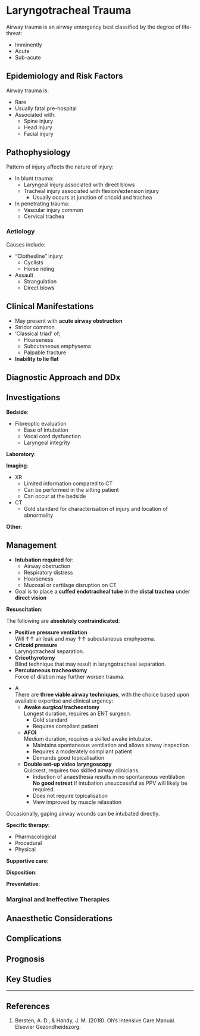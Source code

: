 # Laryngotracheal Trauma {#sec-trauma_airway}

Airway trauma is an airway emergency best classified by the degree of life-threat:

* Imminently
* Acute
* Sub-acute

## Epidemiology and Risk Factors

Airway trauma is:

* Rare
* Usually fatal pre-hospital
* Associated with:
	* Spine injury
	* Head injury
	* Facial injury

## Pathophysiology

Pattern of injury affects the nature of injury:

* In blunt trauma:
	* Laryngeal injury associated with direct blows
	* Tracheal injury associated with flexion/extension injury
		* Usually occurs at junction of cricoid and trachea
* In penetrating trauma:
	* Vascular injury common
	* Cervical trachea

### Aetiology

Causes include:

* "Clothesline" injury:
	* Cyclists
	* Horse riding
* Assault
	* Strangulation
	* Direct blows


## Clinical Manifestations

* May present with **acute airway obstruction**
* Stridor common
* 'Classical triad' of;
	* Hoarseness\
	* Subcutaneous emphysema
	* Palpable fracture
* **Inability to lie flat**



## Diagnostic Approach and DDx

## Investigations

**Bedside**:

* Fibreoptic evaluation\
	* Ease of intubation
	* Vocal cord dysfunction
	* Laryngeal integrity

**Laboratory**:

**Imaging**:

* XR
	* Limited information compared to CT
	* Can be performed in the sitting patient
	* Can occur at the bedside
* CT
	* Gold standard for characterisation of injury and location of abnormality

**Other**:


## Management

:::priority
* **Intubation required** for:
	* Airway obstruction
	* Respiratory distress
	* Hoarseness
	* Mucosal or cartilage disruption on CT
* Goal is to place a **cuffed endotracheal tube** in the **distal trachea** under **direct vision**
:::

**Resuscitation**:\

:::column-margin
:::caution
The following are **absolutely contraindicated**:

* **Positive pressure ventilation**\
Will ↑↑ air leak and may ↑↑ subcutaneous emphysema.
* **Cricoid pressure**\
Laryngotracheal separation.
* **Cricothyrotomy**\
Blind technique that may result in laryngotracheal separation.
* **Percutaneous tracheostomy**\
Force of dilation may further worsen trauma.
:::
:::

* A\
There are **three viable airway techniques**, with the choice based upon available expertise and clinical urgency:
	* **Awake *surgical* tracheostomy**\
	Longest duration, requires an ENT surgeon.
		* Gold standard
		* Requires compliant patient
	* **AFOI**\
	Medium duration, requires a skilled awake intubator.
		* Maintains spontaneous ventilation and allows airway inspection
		* Requires a moderately compliant patient
		* Demands good topicalisation
	* **Double set-up video laryngoscopy**\
	Quickest, requires two skilled airway clinicians.
		* Induction of anaesthesia results in no spontaneous ventilation\
		**No good retreat** if intubation unsuccessful as PPV will likely be required.
		* Does not require topicalisation
		* View improved by muscle relaxation

:::column-margin
Occasionally, gaping airway wounds can be intubated directly.
:::

**Specific therapy**:

* Pharmacological
* Procedural
* Physical

**Supportive care**:

**Disposition**:

**Preventative**:


### Marginal and Ineffective Therapies

## Anaesthetic Considerations

## Complications

## Prognosis

## Key Studies

---

## References

1. Bersten, A. D., & Handy, J. M. (2018). Oh’s Intensive Care Manual. Elsevier Gezondheidszorg.